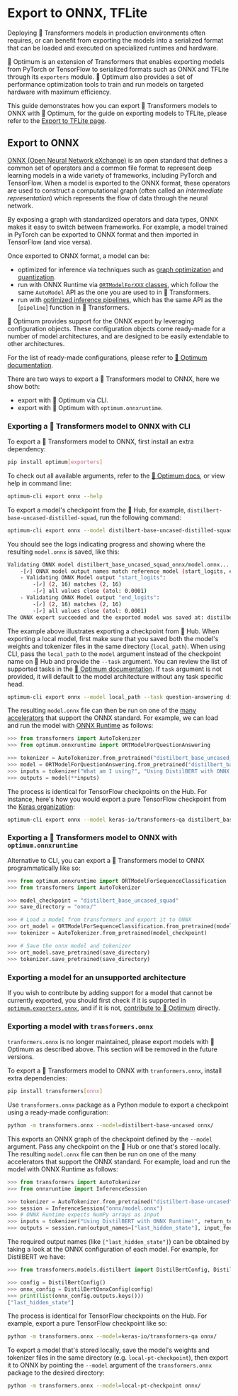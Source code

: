 <!--Copyright 2020 The HuggingFace Team. All rights reserved.

Licensed under the Apache License, Version 2.0 (the "License"); you may not use this file except in compliance with
the License. You may obtain a copy of the License at

http://www.apache.org/licenses/LICENSE-2.0

Unless required by applicable law or agreed to in writing, software distributed under the License is distributed on
an "AS IS" BASIS, WITHOUT WARRANTIES OR CONDITIONS OF ANY KIND, either express or implied. See the License for the
specific language governing permissions and limitations under the License.
-->

# Export to ONNX, TFLite

Deploying 🤗 Transformers models in production environments often requires, or can benefit from exporting the models into 
a serialized format that can be loaded and executed on specialized runtimes and hardware.

🤗 Optimum is an extension of Transformers that enables exporting models from PyTorch or TensorFlow to serialized formats 
such as ONNX and TFLite through its `exporters` module. 🤗 Optimum also provides a set of performance optimization tools to train 
and run models on targeted hardware with maximum efficiency.

This guide demonstrates how you can export 🤗 Transformers models to ONNX with 🤗 Optimum, for the guide on exporting models to TFLite, 
please refer to the [Export to TFLite page](tflite).

## Export to ONNX 

[ONNX (Open Neural Network eXchange)](http://onnx.ai) is an open standard that defines a common set of operators and a 
common file format to represent deep learning models in a wide variety of frameworks, including PyTorch and
TensorFlow. When a model is exported to the ONNX format, these operators are used to
construct a computational graph (often called an _intermediate representation_) which
represents the flow of data through the neural network.

By exposing a graph with standardized operators and data types, ONNX makes it easy to
switch between frameworks. For example, a model trained in PyTorch can be exported to
ONNX format and then imported in TensorFlow (and vice versa).

Once exported to ONNX format, a model can be:
- optimized for inference via techniques such as [graph optimization](https://huggingface.co/docs/optimum/onnxruntime/usage_guides/optimization) and [quantization](https://huggingface.co/docs/optimum/onnxruntime/usage_guides/quantization). 
- run with ONNX Runtime via [`ORTModelForXXX` classes](https://huggingface.co/docs/optimum/onnxruntime/package_reference/modeling_ort),
which follow the same `AutoModel` API as the one you are used to in 🤗 Transformers.
- run with [optimized inference pipelines](https://huggingface.co/docs/optimum/main/en/onnxruntime/usage_guides/pipelines),
which has the same API as the [`pipeline`] function in 🤗 Transformers. 

🤗 Optimum provides support for the ONNX export by leveraging configuration objects. These configuration objects come 
ready-made for a number of model architectures, and are designed to be easily extendable to other architectures.

For the list of ready-made configurations, please refer to [🤗 Optimum documentation](https://huggingface.co/docs/optimum/exporters/onnx/overview).

There are two ways to export a 🤗 Transformers model to ONNX, here we show both:

- export with 🤗 Optimum via CLI.
- export with 🤗 Optimum with `optimum.onnxruntime`.

### Exporting a 🤗 Transformers model to ONNX with CLI

To export a 🤗 Transformers model to ONNX, first install an extra dependency:

```bash
pip install optimum[exporters]
```

To check out all available arguments, refer to the [🤗 Optimum docs](https://huggingface.co/docs/optimum/exporters/onnx/usage_guides/export_a_model#exporting-a-model-to-onnx-using-the-cli), 
or view help in command line:

```bash
optimum-cli export onnx --help
```

To export a model's checkpoint from the 🤗 Hub, for example, `distilbert-base-uncased-distilled-squad`, run the following command: 

```bash
optimum-cli export onnx --model distilbert-base-uncased-distilled-squad distilbert_base_uncased_squad_onnx/
```

You should see the logs indicating progress and showing where the resulting `model.onnx` is saved, like this:

```bash
Validating ONNX model distilbert_base_uncased_squad_onnx/model.onnx...
	-[✓] ONNX model output names match reference model (start_logits, end_logits)
	- Validating ONNX Model output "start_logits":
		-[✓] (2, 16) matches (2, 16)
		-[✓] all values close (atol: 0.0001)
	- Validating ONNX Model output "end_logits":
		-[✓] (2, 16) matches (2, 16)
		-[✓] all values close (atol: 0.0001)
The ONNX export succeeded and the exported model was saved at: distilbert_base_uncased_squad_onnx
```

The example above illustrates exporting a checkpoint from 🤗 Hub. When exporting a local model, first make sure that you 
saved both the model's weights and tokenizer files in the same directory (`local_path`). When using CLI, pass the 
`local_path` to the `model` argument instead of the checkpoint name on 🤗 Hub and provide the `--task` argument. 
You can review the list of supported tasks in the [🤗 Optimum documentation](https://huggingface.co/docs/optimum/exporters/task_manager).
If `task` argument is not provided, it will default to the model architecture without any task specific head.

```bash
optimum-cli export onnx --model local_path --task question-answering distilbert_base_uncased_squad_onnx/
```

The resulting `model.onnx` file can then be run on one of the [many
accelerators](https://onnx.ai/supported-tools.html#deployModel) that support the ONNX
standard. For example, we can load and run the model with [ONNX
Runtime](https://onnxruntime.ai/) as follows:

```python
>>> from transformers import AutoTokenizer
>>> from optimum.onnxruntime import ORTModelForQuestionAnswering

>>> tokenizer = AutoTokenizer.from_pretrained("distilbert_base_uncased_squad_onnx")
>>> model = ORTModelForQuestionAnswering.from_pretrained("distilbert_base_uncased_squad_onnx")
>>> inputs = tokenizer("What am I using?", "Using DistilBERT with ONNX Runtime!", return_tensors="pt")
>>> outputs = model(**inputs)
```

The process is identical for TensorFlow checkpoints on the Hub. For instance, here's how you would
export a pure TensorFlow checkpoint from the [Keras organization](https://huggingface.co/keras-io):

```bash
optimum-cli export onnx --model keras-io/transformers-qa distilbert_base_cased_squad_onnx/
```

### Exporting a 🤗 Transformers model to ONNX with `optimum.onnxruntime`

Alternative to CLI, you can export a 🤗 Transformers model to ONNX programmatically like so: 

```python
>>> from optimum.onnxruntime import ORTModelForSequenceClassification
>>> from transformers import AutoTokenizer

>>> model_checkpoint = "distilbert_base_uncased_squad"
>>> save_directory = "onnx/"

>>> # Load a model from transformers and export it to ONNX
>>> ort_model = ORTModelForSequenceClassification.from_pretrained(model_checkpoint, export=True)
>>> tokenizer = AutoTokenizer.from_pretrained(model_checkpoint)

>>> # Save the onnx model and tokenizer
>>> ort_model.save_pretrained(save_directory)
>>> tokenizer.save_pretrained(save_directory)
```

### Exporting a model for an unsupported architecture

If you wish to contribute by adding support for a model that cannot be currently exported, you should first check if it is
supported in [`optimum.exporters.onnx`](https://huggingface.co/docs/optimum/exporters/onnx/overview),
and if it is not, [contribute to 🤗 Optimum](https://huggingface.co/docs/optimum/exporters/onnx/usage_guides/contribute)
directly.

### Exporting a model with `transformers.onnx`

<Tip warning={true}>

`tranformers.onnx` is no longer maintained, please export models with 🤗 Optimum as described above. This section will be removed in the future versions.

</Tip>

To export a 🤗 Transformers model to ONNX with `tranformers.onnx`, install extra dependencies:

```bash
pip install transformers[onnx]
```

Use `transformers.onnx` package as a Python module to export a checkpoint using a ready-made configuration:

```bash
python -m transformers.onnx --model=distilbert-base-uncased onnx/
```

This exports an ONNX graph of the checkpoint defined by the `--model` argument. Pass any checkpoint on the 🤗 Hub or one that's stored locally.
The resulting `model.onnx` file can then be run on one of the many accelerators that support the ONNX standard. For example, 
load and run the model with ONNX Runtime as follows:

```python
>>> from transformers import AutoTokenizer
>>> from onnxruntime import InferenceSession

>>> tokenizer = AutoTokenizer.from_pretrained("distilbert-base-uncased")
>>> session = InferenceSession("onnx/model.onnx")
>>> # ONNX Runtime expects NumPy arrays as input
>>> inputs = tokenizer("Using DistilBERT with ONNX Runtime!", return_tensors="np")
>>> outputs = session.run(output_names=["last_hidden_state"], input_feed=dict(inputs))
```

The required output names (like `["last_hidden_state"]`) can be obtained by taking a look at the ONNX configuration of 
each model. For example, for DistilBERT we have:

```python
>>> from transformers.models.distilbert import DistilBertConfig, DistilBertOnnxConfig

>>> config = DistilBertConfig()
>>> onnx_config = DistilBertOnnxConfig(config)
>>> print(list(onnx_config.outputs.keys()))
["last_hidden_state"]
```

The process is identical for TensorFlow checkpoints on the Hub. For example, export a pure TensorFlow checkpoint like so:

```bash
python -m transformers.onnx --model=keras-io/transformers-qa onnx/
```

To export a model that's stored locally, save the model's weights and tokenizer files in the same directory (e.g. `local-pt-checkpoint`), 
then export it to ONNX by pointing the `--model` argument of the `transformers.onnx` package to the desired directory:

```bash
python -m transformers.onnx --model=local-pt-checkpoint onnx/
```